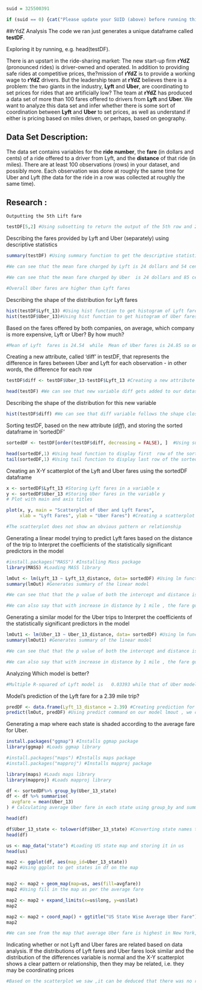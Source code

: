 ```{r}
suid = 325500391
```

```{r}
if (suid == 0) {cat("Please update your SUID (above) before running this code.")} else {cat(paste("Lyft/Uber Fare Comparison Study Number:",suid,"\n")); set.seed(suid); grp1id <- paste("Lyft",substr(as.hexmode(suid),1,2),sep="_"); grp2id <- paste("Uber",substr(as.hexmode(suid),1,2),sep="_"); ssize <- floor(runif(n=1,min=100,max=140)); driver <- 1:ssize; base <-round(rnorm(n=ssize,mean=25,sd=5), digits=2);lyft <- round(rowMeans(cbind(base, runif(ssize,min=15,max=35))),digits=2);if ((suid %% 2)==1) {uber <- round(rowMeans(cbind(base, runif(ssize,min=10,max=40))),digits=2) } else { uber <- round(rowMeans(cbind( base + rexp(n=ssize,rate=0.25), rnorm(n=ssize,mean=25,sd=5))),digits=2)}; testDF <- data.frame(driver,lyft,uber);cat(paste("Sample size for this study:",ssize)); t1 <- testDF[,3] + 0.25*rnorm(n=ssize, (mean(testDF[,3])),sd=5);t <-testDF[,2] + 1.1*rnorm(n=ssize,mean(testDF[,2]),sd=20); t[ t < 0] <- 0;t1[ t1 < 0] <- 0;testDF <- data.frame(driver,lyft,uber, t, t1);if ((suid %% 2)==1) {states <- c("New York", "Texas", "Texas", "Florida")}else {states <- c("California", "California","Texas", "Georgia") }; testDF$tmp1 <- sample(states, nrow(testDF), replace=TRUE); testDF$tmp2 <- testDF$tmp1;rm(states);names(testDF)[2]<-grp1id; names(testDF)[3]<-grp2id;names(testDF)[5]<-paste0(grp2id, "_distance");names(testDF)[4]<-paste0(grp1id, "_distance");names(testDF)[7]<-paste0(grp2id, "_state");names(testDF)[6]<-paste0(grp1id, "_state"); rm(base); rm(lyft); rm(uber); rm(ssize); rm(grp1id); rm(grp2id); rm(driver); rm(t); rm(t1)}
```
##rYdZ Analysis
The code we ran  just  generates a unique dataframe called **testDF**. 

Exploring it by running, e.g. head(testDF). 

There is an upstart in the ride-sharing market: The new start-up firm **rYdZ** (pronounced rides) is driver-owned and operated. In addition to providing safe rides at competitive prices, the?mission of **rYdZ** is to provide a working wage to **rYdZ** drivers. But the leadership team at **rYdZ** believes there is a problem: the two giants in the industry, **Lyft** and **Uber**, are coordinating to set prices for rides that are artificially low? The team at **rYdZ** has produced a data set of more than 100 fares offered to drivers from **Lyft** and **Uber**. We want  to analyze this data set and infer whether there is some sort of coordination between **Lyft** and **Uber** to set prices, as well as understand if either is pricing based on miles driven, or perhaps, based on geography.

## Data Set Description: 
The data set contains variables for the **ride number**, the **fare** (in dollars and cents) of a ride offered to a driver from Lyft, and the **distance** of that ride (in miles). There are at least 100 observations (rows) in your dataset, and possibly more. Each observation was done at roughly the same time for Uber and Lyft (the data for the ride in a row was collected at roughly the same time).

## Research :


	Outputting the 5th Lift fare 
```{r}
testDF[5,2] #Using subsetting to return the output of the 5th row and 2nd column which contains 5th Lift fare.Here 5 is the row number and 2 is the column number
```

Describing the fares provided by Lyft and Uber (separately) using descriptive statistics
```{r}
summary(testDF) #Using summary function to get the descriptive statistics of the entire dataframe.

#We can see that the mean fare charged by Lyft is 24 dollars and 54 cents .The maximum fare charged by Lyft is 33.45 and minimum fare charged is 13.39

#We can see that the mean fare charged by Uber  is 24 dollars and 85 cents .The maximum fare charged by Uber  is 46.59 and minimum fare charged is 18.39

#Overall Uber fares are higher than Lyft fares
```

Describing the shape of the distribution for Lyft fares
```{r}
hist(testDF$Lyft_13) #Using hist function to get histogram of Lyft fares and we can see that the distribution is close to normal distribution
hist(testDF$Uber_13)#Using hist function to get histogram of Uber fares and we can see that distribution is close to normal distribution
```

Based on the fares offered by both companies, on average, which company is more expensive, Lyft or Uber? By how much?
```{r}
#Mean of Lyft  fares is 24.54  while  Mean of Uber fares is 24.85 so on an average Uber is more expensive by 31 cents
```

Creating a new attribute, called 'diff' in testDF, that represents the difference in fares between Uber and Lyft for each observation - in other words, the difference for each row
```{r}
testDF$diff <- testDF$Uber_13-testDF$Lyft_13 #Creating a new attribute diff in testDF which is the difference in fares between Uber and Lyft for each observation

head(testDF) #We can see that new variable diff gets added to our dataset DF

```

Describing the shape of the distribution for this new variable
```{r}
hist(testDF$diff) #We can see that diff variable follows the shape close to normal distribution
```

Sorting testDF, based on the new attribute (*diff*), and storing the sorted dataframe in 'sortedDF'
```{r}
sortedDF <- testDF[order(testDF$diff, decreasing = FALSE), ]  #Using subsetting and order function to sort the diff variable in the dataframe testDF in ascending order and storing the output in the variable sortedDF

head(sortedDF,1) #Using head function to display first  row of the sorted dataframe
tail(sortedDF,1) #Using tail function to display last row of the sorted dataframe
```

Creating an X-Y scatterplot of the Lyft and Uber fares using the sortedDF dataframe 

```{r}
x <- sortedDF$Lyft_13 #Storing Lyft fares in a variable x
y <- sortedDF$Uber_13 #Storing Uber fares in the variable y
# Plot with main and axis titles

plot(x, y, main = "Scatterplot of Uber and Lyft Fares",
     xlab = "Lyft Fares", ylab = "Uber Fares") #Creating a scatterplot of Lyft and Uber Fares with Lyft fares on the X-axis ,Uber Fares on the Y axis and giving titles and subtitles to the scatterplot

#The scatterplot does not show an obvious pattern or relationship
```

Generating a linear model trying to predict Lyft fares based on the distance of the trip to  Interpret the coefficients of the statistically significant predictors in the model
```{r}
#install.packages("MASS") #Installing Mass package
library(MASS) #Loading MASS library

lmOut <- lm(Lyft_13 ~ Lyft_13_distance, data= sortedDF) #Using lm function to create a linear model where Lyft fares is the dependent variable and distance of the trip is the independent variable.These variables are coming from the sortedDF dataframe
summary(lmOut) #Generates summary of the linear model

#We can see that that the p value of both the intercept and distance is less than 0.05 so both are statistically significant.

#We can also say that with increase in distance by 1 mile , the fare goes up by 0.03350 dollars

```

Generating a similar model for the Uber trips to Interpret the coefficients of the statistically significant predictors in the model
```{r}
lmOut1 <- lm(Uber_13 ~ Uber_13_distance, data= sortedDF) #Using lm function to create a linear model where Uber fare is the dependent variable and distance of the trip is the independent variable.These variables are coming from the sortedDF dataframe
summary(lmOut1) #Generates summary of the linear model

#We can see that that the p value of both the intercept and distance is less than 0.05 so both are statistically significant.

#We can also say that with increase in distance by 1 mile , the fare goes up by 0.96827 dollars
```

Analyzing Which model is better?
```{r}
#Multiple R-squared of Lyft model is   0.03393 while that of Uber model is 0.9446 .Also p value of the overall equation of lmout is higher than p value of the F-statistic of lmout1 so lmout1 is a better model. We can also say that 94.46% of the change in Uber Fare is explained by change in distance , while only 3% of the change in Lyft fares is explained by the change in distance so lmout1 is a far better model
```

Model's prediction of the Lyft fare for a 2.39 mile trip?
```{r}
predDF <- data.frame(Lyft_13_distance = 2.39) #Creating prediction for distance =2.39 miles and storing it in predDF
predict(lmOut, predDF) #Using predict command on our model lmout , we can see that the fare prediction for distance of 2.39 miles is 23.00 Dollars
```

Generating a map where each state is shaded according to the average fare for Uber.

```{r}
install.packages("ggmap") #Installs ggmap package
library(ggmap) #Loads ggmap library

#install.packages("maps") #Installs maps package
#install.packages("mapproj") #Installs mapproj package

library(maps) #Loads maps library
library(mapproj) #Loads mapproj library

df <- sortedDF%>% group_by(Uber_13_state)
df <- df %>% summarise(
  avgfare = mean(Uber_13) 
) # Calculating average Uber fare in each state using group_by and summarise function

head(df)

df$Uber_13_state <- tolower(df$Uber_13_state) #Converting state names to lower case using tolower function and overwriting Uber_13_state column
head(df)

us <- map_data("state") #Loading US state map and storing it in us
head(us)

map2 <- ggplot(df, aes(map_id=Uber_13_state))
map2 #Using ggplot to get states in df on the map


map2 <- map2 + geom_map(map=us, aes(fill=avgfare))
map2 #Using fill in the map as per the average fare

map2 <- map2 + expand_limits(x=us$long, y=us$lat)
map2

map2 <- map2 + coord_map() + ggtitle("US State Wise Average Uber Fare")
map2

#We can see from the map that average Uber fare is highest in New York,then Texas and then Florida

```

Indicating whether or not Lyft and Uber fares are related based on  data analysis. If the distributions of Lyft fares and Uber fares look similar and the distribution of the differences variable is normal and the X-Y scatterplot shows a clear pattern or relationship, then they may be related, i.e. they may be coordinating prices

```{r}
#Based on the scatterplot we saw ,it can be deduced that there was no relationship or significant pattern that was seen between Uber and Lyft Fares and hence they are not corrdinating prices.Also the distribution of the difference in Uber and Lyft fares follows close to a normal distribution 
```
